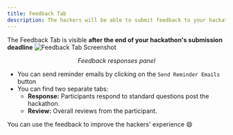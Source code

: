 ```yaml
---
title: Feedback Tab
description: The hackers will be able to submit feedback to your hackathon, and the Feedback Tab helps you keep track of that.
---
```


<Callout title="Note" type="info">
  The Feedback Tab is visible <strong>after the end of your hackathon's submission deadline</strong>
</Callout>

<img src="/assets/image (168).png" alt="Feedback Tab Screenshot" />
<p align="center"><i>Feedback responses panel</i></p>

- You can send reminder emails by clicking on the `Send Reminder Emails` button
- You can find two separate tabs:
  - **Response:** Participants respond to standard questions post the hackathon.
  - **Review:** Overall reviews from the participant.

<Callout title="Tip" type="info">
  You can use the feedback to improve the hackers' experience 😄
</Callout>

